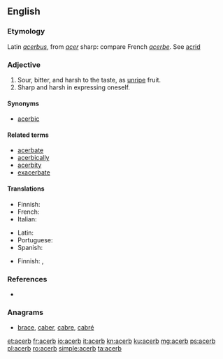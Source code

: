==English==

===Etymology===
Latin ''[[acerbus]]'', from ''[[acer]]'' sharp: compare French ''[[acerbe]]''. See [[acrid]]

===Adjective===
{{en-adj|er|more}}

# Sour, bitter, and harsh to the taste, as [[unripe]] fruit.
# Sharp and harsh in expressing oneself.

====Synonyms====
* [[acerbic]]

====Related terms====
* [[acerbate]]
* [[acerbically]]
* [[acerbity]]
* [[exacerbate]]

====Translations====
{{trans-top|bitter to the taste}}
* Finnish: {{t+|fi|kitkerä}}
* French: {{t+|fr|acerbe}}
* Italian: {{t+|it|acerbo}}
{{trans-mid}}
* Latin: {{t+|la|acerbus}}
* Portuguese: {{t+|pt|acerbo}}
* Spanish: {{t+|es|acerbo}}
{{trans-bottom}}

{{trans-top|sharp and harsh in expression}}
* Finnish: {{t|fi|pureva}}, {{t+|fi|kitkerä}}
{{trans-mid}}
{{trans-bottom}}

===References===
* {{R:Webster 1913}}

===Anagrams===
* [[brace#English|brace]], [[caber#English|caber]], [[cabre#English|cabre]], [[cabré#English|cabré]]

[[et:acerb]]
[[fr:acerb]]
[[io:acerb]]
[[it:acerb]]
[[kn:acerb]]
[[ku:acerb]]
[[mg:acerb]]
[[ps:acerb]]
[[pl:acerb]]
[[ro:acerb]]
[[simple:acerb]]
[[ta:acerb]]